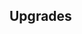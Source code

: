 {{Building
| name = Monument to the King's Gaze
| image = N/A
| category = {{BuildingCategory|category=Kingdom Infrastructure}}
| cycle = N/A
| capacity = N/A
| produce_per_cycle = N/A
| consume_per_cycle = N/A
| build_cost = 200 {{RessourceIcon|type=crystal}}, 100 {{RessourceIcon|type=metal}}, 500 {{RessourceIcon|type=gold}}
| description = Adjacent improvements start working without needing to watch them.
}}

== Upgrades ==
{{Upgrade
| name = Automation effect
| description = Adjacent buildings operate automatically without player supervision.
}}
{{Upgrade
| name = Radius of influence
| description = Affects neighboring tiles/buildings.
}}